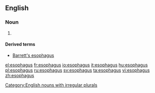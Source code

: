 ==English==

===Noun===
{{en-noun|esophag|i}}

# {{US}} {{alternative spelling of|oesophagus}}
====Derived terms====
* [[Barrett's esophagus]]
[[Category:English nouns with irregular plurals]]

[[el:esophagus]]
[[fr:esophagus]]
[[io:esophagus]]
[[it:esophagus]]
[[hu:esophagus]]
[[pl:esophagus]]
[[ru:esophagus]]
[[sv:esophagus]]
[[ta:esophagus]]
[[vi:esophagus]]
[[zh:esophagus]]